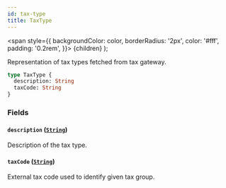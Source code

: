 ```yaml
---
id: tax-type
title: TaxType
---
```


<span
style={{
      backgroundColor: color,
      borderRadius: '2px',
      color: '#fff',
      padding: '0.2rem',
    }}>
{children}
</span>
);

Representation of tax types fetched from tax gateway.

```graphql
type TaxType {
  description: String
  taxCode: String
}
```

### Fields

#### `description` ([`String`](/api-reference/scalars/string.mdx))

Description of the tax type.

#### `taxCode` ([`String`](/api-reference/scalars/string.mdx))

External tax code used to identify given tax group.
